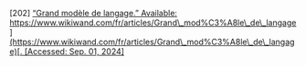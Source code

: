 \[202\]	[“Grand modèle de langage.” Available:](http://paperpile.com/b/Lj1YHA/ll9g) [https://www.wikiwand.com/fr/articles/Grand\_mod%C3%A8le\_de\_langage](https://www.wikiwand.com/fr/articles/Grand\_mod%C3%A8le\_de\_langage)[. \[Accessed: Sep. 01, 2024\]](http://paperpile.com/b/Lj1YHA/ll9g)